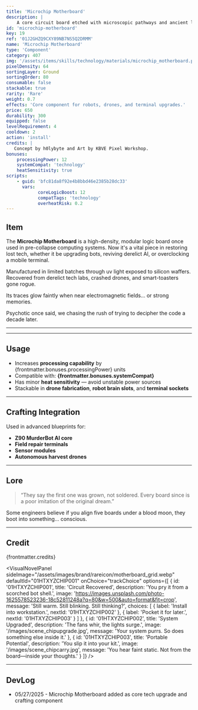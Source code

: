 ```yaml
---
title: 'Microchip Motherboard'
description: |
    A core circuit board etched with microscopic pathways and ancient logic gates.
id: 'microchip-motherboard'
key: 19
ref: '01J2GHZQ9CXY89NB7NS5Q2DRMM'
name: 'Microchip Motherboard'
type: 'Component'
category: 407
img: '/assets/items/skills/technology/materials/microchip_motherboard.png'
pixelDensity: 64
sortingLayer: Ground
sortingOrder: 80
consumable: false
stackable: true
rarity: 'Rare'
weight: 0.7
effects: 'Core component for robots, drones, and terminal upgrades.'
price: 650
durability: 300
equipped: false
levelRequirement: 4
cooldown: 2
action: 'install'
credits: |
   Concept by h0lybyte and Art by KBVE Pixel Workshop.
bonuses:
    processingPower: 12
    systemCompat: 'technology'
    heatSensitivity: true
scripts:
    - guid: 'bfc81da8f92e4b8bbd46e2385b28dc33'
      vars:
            coreLogicBoost: 12
            compatTags: 'technology'
            overheatRisk: 0.2
---
```



## Item

The **Microchip Motherboard** is a high-density, modular logic board once used in pre-collapse computing systems. 
Now it's a vital piece in restoring lost tech, whether it be upgrading bots, reviving derelict AI, or overclocking a mobile terminal.

Manufactured in limited batches through uv light exposed to silicon waffers.
Recovered from derelict tech labs, crashed drones, and smart-toasters gone rogue.

Its traces glow faintly when near electromagnetic fields... or strong memories.

Psychotic once said, we chasing the rush of trying to decipher the code a decade later.

---

<ItemDBPanel data={frontmatter} />

---

## Usage

- Increases **processing capability** by {frontmatter.bonuses.processingPower} units
- Compatible with: **{frontmatter.bonuses.systemCompat}**
- Has minor **heat sensitivity** — avoid unstable power sources
- Stackable in **drone fabrication**, **robot brain slots**, and **terminal sockets**

---

## Crafting Integration

Used in advanced blueprints for:
- **Z90 MurderBot AI core**
- **Field repair terminals**
- **Sensor modules**
- **Autonomous harvest drones**

---

## Lore

> “They say the first one was grown, not soldered. Every board since is a poor imitation of the original dream.”

Some engineers believe if you align five boards under a blood moon, they boot into something... conscious.

---

## Credit

{frontmatter.credits}

<VisualNovelPanel
  sideImage="/assets/images/brand/rareicon/motherboard_grid.webp"
  defaultId="01HTXYZCHIP001"
  onChoice="trackChoice"
  options={[
    {
      id: '01HTXYZCHIP001',
      title: 'Circuit Recovered',
      description: 'You pry it from a scorched bot shell.',
      image: 'https://images.unsplash.com/photo-1625578523236-18c52811248a?q=80&w=500&auto=format&fit=crop',
      message: 'Still warm. Still blinking. Still thinking?',
      choices: [
        { label: 'Install into workstation.', nextId: '01HTXYZCHIP002' },
        { label: 'Pocket it for later.', nextId: '01HTXYZCHIP003' }
      ]
    },
    {
      id: '01HTXYZCHIP002',
      title: 'System Upgraded',
      description: 'The fans whir, the lights surge.',
      image: '/images/scene_chipupgrade.jpg',
      message: 'Your system purrs. So does something else inside it.'
    },
    {
      id: '01HTXYZCHIP003',
      title: 'Portable Potential',
      description: 'You slip it into your kit.',
      image: '/images/scene_chipcarry.jpg',
      message: 'You hear faint static. Not from the board—inside your thoughts.'
    }
  ]}
/>

---

## DevLog

- 05/27/2025 - Microchip Motherboard added as core tech upgrade and crafting component
